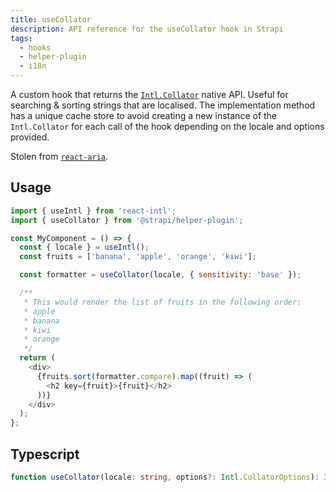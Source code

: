 ```yaml
---
title: useCollator
description: API reference for the useCollator hook in Strapi
tags:
  - hooks
  - helper-plugin
  - i18n
---
```


A custom hook that returns the [`Intl.Collator`](https://developer.mozilla.org/en-US/docs/Web/JavaScript/Reference/Global_Objects/Intl/Collator) native API.
Useful for searching & sorting strings that are localised. The implementation method has a unique cache store to avoid creating a new instance of the
`Intl.Collator` for each call of the hook depending on the locale and options provided.

Stolen from [`react-aria`](https://github.com/adobe/react-spectrum/blob/main/packages/%40react-aria/i18n/src/useCollator.ts).

## Usage

```js
import { useIntl } from 'react-intl';
import { useCollator } from '@strapi/helper-plugin';

const MyComponent = () => {
  const { locale } = useIntl();
  const fruits = ['banana', 'apple', 'orange', 'kiwi'];

  const formatter = useCollator(locale, { sensitivity: 'base' });

  /**
   * This would render the list of fruits in the following order:
   * apple
   * banana
   * kiwi
   * orange
   */
  return (
    <div>
      {fruits.sort(formatter.compare).map((fruit) => (
        <h2 key={fruit}>{fruit}</h2>
      ))}
    </div>
  );
};
```

## Typescript

```ts
function useCollator(locale: string, options?: Intl.CollatorOptions): Intl.Collator;
```

